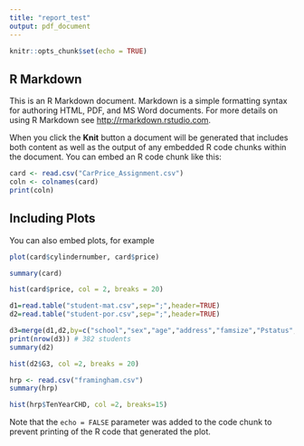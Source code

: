 ```yaml
---
title: "report_test"
output: pdf_document
---
```


```r
knitr::opts_chunk$set(echo = TRUE)
```

## R Markdown

This is an R Markdown document. Markdown is a simple formatting syntax for authoring HTML, PDF, and MS Word documents. For more details on using R Markdown see <http://rmarkdown.rstudio.com>.

When you click the **Knit** button a document will be generated that includes both content as well as the output of any embedded R code chunks within the document. You can embed an R code chunk like this:

```r
card <- read.csv("CarPrice_Assignment.csv")
coln <- colnames(card)
print(coln)
```

## Including Plots

You can also embed plots, for example

```r
plot(card$cylindernumber, card$price)
```
```r
summary(card)
```
```r
hist(card$price, col = 2, breaks = 20)
```


```r
d1=read.table("student-mat.csv",sep=";",header=TRUE)
d2=read.table("student-por.csv",sep=";",header=TRUE)

d3=merge(d1,d2,by=c("school","sex","age","address","famsize","Pstatus","Medu","Fedu","Mjob","Fjob","reason","nursery","internet"))
print(nrow(d3)) # 382 students
summary(d2)
```
```r
hist(d2$G3, col =2, breaks = 20)
```
```r
hrp <- read.csv("framingham.csv")
summary(hrp)
```
```r
hist(hrp$TenYearCHD, col =2, breaks=15)
```



Note that the `echo = FALSE` parameter was added to the code chunk to prevent printing of the R code that generated the plot.
